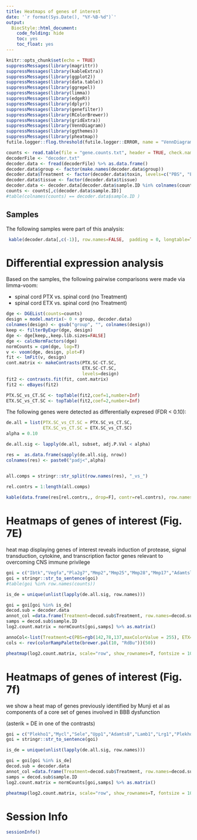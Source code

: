 ```yaml
---
title: Heatmaps of genes of interest 
date: '`r format(Sys.Date(), "%Y-%B-%d")`'
output:
  BiocStyle::html_document:
    code_folding: hide
    toc: yes
    toc_float: yes
---
```



```r
knitr::opts_chunk$set(echo = TRUE)
suppressMessages(library(magrittr))
suppressMessages(library(kableExtra))
suppressMessages(library(ggplot2))
suppressMessages(library(data.table))
suppressMessages(library(ggrepel))
suppressMessages(library(limma))
suppressMessages(library(edgeR))
suppressMessages(library(dplyr))
suppressMessages(library(genefilter))
suppressMessages(library(RColorBrewer))
suppressMessages(library(gridExtra))
suppressMessages(library(VennDiagram))
suppressMessages(library(ggthemes))
suppressMessages(library(pheatmap))
futile.logger::flog.threshold(futile.logger::ERROR, name = "VennDiagramLogger")
```




```r
counts <- read.table(file = "gene.counts.txt", header = TRUE, check.names=FALSE, row.names=1)
decoderFile <- "decoder.txt"
decoder.data <- fread(decoderFile) %>% as.data.frame()
decoder.data$group <- factor(make.names(decoder.data$group))
decoder.data$Treatment <- factor(decoder.data$toxin, levels=c("PBS", "ETX", "PTX"))
decoder.data$tissue <- factor(decoder.data$tissue)
decoder.data <- decoder.data[decoder.data$sample.ID %in% colnames(counts),]
counts <- counts[,c(decoder.data$sample.ID)]
#table(colnames(counts) == decoder.data$sample.ID )
```


## Samples

The following samples were part of this analysis:

```r
 kable(decoder.data[,c(-1)], row.names=FALSE,  padding = 0, longtable=TRUE) %>%  kable_styling(bootstrap_options = c("striped", "hover", "condensed"), full_width=F)
```



# Differential expression analysis

Based on the samples, the following pairwise comparisons were made via limma-voom:

- spinal cord PTX vs. spinal cord (no Treatment)
- spinal cord ETX vs. spinal cord (no Treatment)


```r
dge <- DGEList(counts=counts)
design = model.matrix(~ 0 + group, decoder.data)
colnames(design) <- gsub("group", "", colnames(design))
keep <- filterByExpr(dge, design)
dge <- dge[keep,,keep.lib.sizes=FALSE]
dge <- calcNormFactors(dge)
normCounts = cpm(dge, log=T)
v <- voom(dge, design, plot=F)
fit <- lmFit(v, design)
cont.matrix <- makeContrasts(PTX.SC-CT.SC,
                             ETX.SC-CT.SC,
                             levels=design)
fit2 <- contrasts.fit(fit, cont.matrix)
fit2 <- eBayes(fit2)

PTX.SC_vs_CT.SC <- topTable(fit2,coef=1,number=Inf)
ETX.SC_vs_CT.SC <- topTable(fit2,coef=2,number=Inf)
```


The following genes were detected as differentially expresed (FDR < 0.10):

```r
de.all = list(PTX.SC_vs_CT.SC = PTX.SC_vs_CT.SC,
              ETX.SC_vs_CT.SC = ETX.SC_vs_CT.SC)
alpha = 0.10

de.all.sig <- lapply(de.all, subset, adj.P.Val < alpha)

res =  as.data.frame(sapply(de.all.sig, nrow))
colnames(res) <- paste0("padj<",alpha)


all.comps = stringr::str_split(row.names(res), "_vs_")

rel.contrs = 1:length(all.comps)
 
kable(data.frame(res[rel.contrs,, drop=F], contr=rel.contrs), row.names=T,  padding = 0, longtable=TRUE) %>%  kable_styling(bootstrap_options = c("striped", "hover", "condensed"), full_width=F)
```


#  Heatmaps of genes of interest (Fig. 7E)

heat map displaying genes of interest reveals induction of protease, signal transduction, cytokine, and transcription factor genes relevant to overcoming CNS immune privilege 

```r

goi = c("Ibtk","Vegfa","Pla2g7","Mmp2","Mmp25","Mmp28","Mmp17","Adamtsl1","Nup205","Cxcl16","Cxcl12","Tnfrsf22","Pik3ca","Adamts8","Adamts2","Adamts6","Adamts20","Ripk2","Casp7","Casp9","Casp2","Casp8","Timp2","Tlr3","Tlr4","Tlr2","IL17rb","IL17ra","IL27ra","IL3ra","Socs4","IL6","Irak4","Cd14","Traf1","Tirap","Notch2","Akt2","Pik3ca","Cdh2")
goi = stringr::str_to_sentence(goi)
#table(goi %in% row.names(counts))

is_de = unique(unlist(lapply(de.all.sig, row.names)))

goi = goi[goi %in% is_de]
decod.sub = decoder.data
annot_col =data.frame(Treatment=decod.sub$Treatment, row.names=decod.sub$sample.ID)
samps = decod.sub$sample.ID
log2.count.matrix = normCounts[goi,samps] %>% as.matrix()

annoCol<-list(Treatment=c(PBS=rgb(142,78,137,maxColorValue = 255), ETX=rgb(201,66,53,maxColorValue = 255), PTX=rgb(84,149,78,maxColorValue = 255)))
cols <- rev(colorRampPalette(brewer.pal(10, "RdBu"))(50))

pheatmap(log2.count.matrix, scale="row", show_rownames=T, fontsize = 10, cellwidth =15, cellheight=9, main = "",  annotation_col = annot_col,color=cols, silent = F ,  cluster_cols = T, show_colnames = F, treeheight_col=0, treeheight_row=20,  annotation_colors = annoCol)
```





#  Heatmaps of genes of interest (Fig. 7f)

we show a heat map of genes previously identified by Munji et al as components of a core set of genes involved in BBB dysfunction 

(asterik = DE in one of the contrasts)

```r

goi = c("Plekho1","Mycl","Sele","Upp1","Adamts8","Lamb1","Lrg1","Plekho2","Scgb3a1","Selp","Col3a1","Serpine1","Serping1","Serpina3g","Cenpa")
goi = stringr::str_to_sentence(goi)

is_de = unique(unlist(lapply(de.all.sig, row.names)))

goi = goi[goi %in% is_de]
decod.sub = decoder.data
annot_col =data.frame(Treatment=decod.sub$Treatment, row.names=decod.sub$sample.ID)
samps = decod.sub$sample.ID
log2.count.matrix = normCounts[goi,samps] %>% as.matrix()

pheatmap(log2.count.matrix, scale="row", show_rownames=T, fontsize = 10, cellwidth =15, cellheight = 15, main = "",  annotation_col = annot_col,color=cols, silent = F , cluster_cols = T, show_colnames = F, treeheight_col=0, treeheight_row=20, annotation_colors = annoCol)
```






# Session Info
```r
sessionInfo()
```
